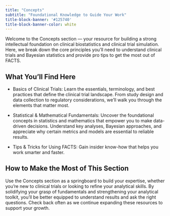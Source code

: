 ```yaml
---
title: "Concepts"
subtitle: "Foundational Knowledge to Guide Your Work"
title-block-banner: '#125740'
title-block-banner-color: white
---
```


Welcome to the Concepts section — your resource for building a strong intellectual foundation on clinical biostatistics and clinical trial simulation. Here, we break down the core principles you’ll need to understand clinical trials and Bayesian statistics and provide pro tips to get the most out of FACTS. 

## What You’ll Find Here

- Basics of Clinical Trials: Learn the essentials, terminology, and best practices that define the clinical trial landscape. From study design and data collection to regulatory considerations, we’ll walk you through the elements that matter most.

- Statistical & Mathematical Fundamentals: Uncover the foundational concepts in statistics and mathematics that empower you to make data-driven decisions. Understand key analyses, Bayesian approaches, and appreciate why certain metrics and models are essential to reliable results.

- Tips & Tricks for Using FACTS: Gain insider know-how that helps you work smarter and faster.

## How to Make the Most of This Section

Use the Concepts section as a springboard to build your expertise, whether you’re new to clinical trials or looking to refine your analytical skills. By solidifying your grasp of fundamentals and strengthening your analytical toolkit, you’ll be better equipped to understand results and ask the right questions. Check back often as we continue expanding these resources to support your growth.